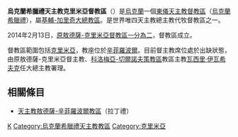 {{Infobox Roman Catholic diocese
|Roman Catholic Diocese of=烏克蘭希臘禮天主教<br>克里米亞督教區
|Latin name of diocese=
|image=
|caption=
|location= [[烏克蘭|烏克蘭]]
|territory= 克里米亞 
|population= 93,300
|rite=[[拜占庭礼|拜占庭礼]]
|eastern church=[[乌克兰希腊礼天主教会|乌克兰希腊礼天主教会]]
|patron=
|province=[[烏克蘭希臘禮天主教基輔-加利奇大總教區|基輔-加里奇]]
|established= 2014年
|cathedral=
|co-cathedral=
|leadership= 督主教
|website= http://www.ugcc.od.ua/
|pope=
|patriarch=
|metropolitan=
|major archbishop=
|ordinary=
|title1_name=懸空
|title1=督主教
|coadjutor archbishop=
|coadjutor bishop=
|auxiliary=
|emeritus=
}}

'''烏克蘭希臘禮天主教克里米亞督教區'''（{{lang-uk|Кримський екзархат}}）是[[烏克蘭|烏克蘭]]一個[[東儀天主教|東儀天主教]][[督教區|督教區]]（[[烏克蘭希臘禮天主教會|烏克蘭希臘禮]]），屬[[烏克蘭希臘禮天主教基輔-加利奇大總教區|基輔-加里奇大總教區]]。是世界唯四天主教總主教代牧督教區之一。

2014年2月13日，[[烏克蘭希臘禮天主教敖德薩督教區|原敖德薩-克里米亞督教區一分為二]]，督教區成立。

督教區範圍包括[[克里米亞|克里米亞]]，教座位於[[辛菲羅波爾|辛菲羅波爾]]。目前督主教席位處於出缺狀態，由原敖德薩-克里米亞督主教、[[烏克蘭希臘禮天主教科洛梅亞-切爾諾夫策教區|科洛梅亞-切爾諾夫策教區]]教區主教[[瓦西里·伊瓦希夫克|瓦西里·伊瓦希夫克]]任大總主教署理。

==相關條目==
*[[天主教敖德薩-辛菲羅波爾教區|天主教敖德薩-辛菲羅波爾教區]]（拉丁禮）
{{天主教烏克蘭教區}}
{{烏克蘭希臘禮天主教會教區}}
[[Category:烏克蘭天主教教區|K]]
[[Category:烏克蘭希臘禮天主教教區|Category:烏克蘭希臘禮天主教教區]]
[[Category:克里米亞|Category:克里米亞]]